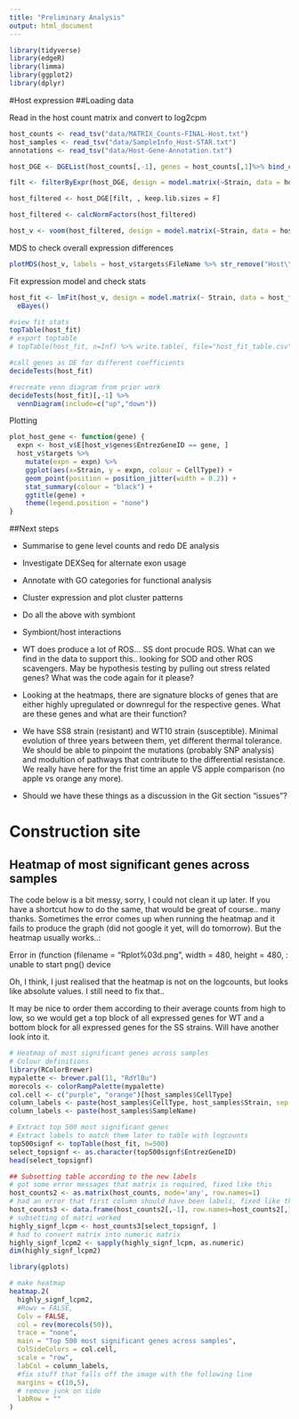 ```yaml
---
title: "Preliminary Analysis"
output: html_document
---
```


```r
library(tidyverse)
library(edgeR)
library(limma)
library(ggplot2)
library(dplyr)
```

#Host expression
##Loading data

Read in the host count matrix and convert to log2cpm
``` r
host_counts <- read_tsv("data/MATRIX_Counts-FINAL-Host.txt")
host_samples <- read_tsv("data/SampleInfo_Host-STAR.txt")
annotations <- read_tsv("data/Host-Gene-Annotation.txt")

host_DGE <- DGEList(host_counts[,-1], genes = host_counts[,1]%>% bind_cols(annotations), samples = host_samples )

filt <- filterByExpr(host_DGE, design = model.matrix(~Strain, data = host_DGE$samples), min.count = 40)

host_filtered <- host_DGE[filt, , keep.lib.sizes = F]

host_filtered <- calcNormFactors(host_filtered)

host_v <- voom(host_filtered, design = model.matrix(~Strain, data = host_filtered$samples), plot = F)
```

MDS to check overall expression differences
```r
plotMDS(host_v, labels = host_v$targets$FileName %>% str_remove("Host\\."), col = factor( host_v$targets$FileName %>% str_replace("Host\\.(.*?)\\..*", "\\1")) %>% as.integer())
```

Fit expression model and check stats
```r
host_fit <- lmFit(host_v, design = model.matrix(~ Strain, data = host_filtered$samples)) %>% 
  eBayes()

#view fit stats
topTable(host_fit)
# export toptable 
# topTable(host_fit, n=Inf) %>% write.table(, file="host_fit_table.csv", sep="\t")

#call genes as DE for different coefficients
decideTests(host_fit)

#recreate venn diagram from prior work
decideTests(host_fit)[,-1] %>% 
  vennDiagram(include=c("up","down"))
```

Plotting 
```r
plot_host_gene <- function(gene) {
  expn <- host_v$E[host_v$genes$EntrezGeneID == gene, ]
  host_v$targets %>% 
    mutate(expn = expn) %>% 
    ggplot(aes(x=Strain, y = expn, colour = CellType)) + 
    geom_point(position = position_jitter(width = 0.2)) +
    stat_summary(colour = "black") +
    ggtitle(gene) +
    theme(legend.position = "none")
}
```

##Next steps

* Summarise to gene level counts and redo DE analysis
* Investigate DEXSeq for alternate exon usage
* Annotate with GO categories for functional analysis
* Cluster expression and plot cluster patterns

* Do all the above with symbiont
* Symbiont/host interactions
* WT does produce a lot of ROS... SS dont procude ROS. What can we find in the data to support this.. looking for SOD and other ROS scavengers. May be hypothesis testing by pulling out stress related genes? What was the code again for it please?
* Looking at the heatmaps, there are signature blocks of genes that are either highly upregulated or downregul for the respective genes. What are these genes and what are their function?
* We have SS8 strain (resistant) and WT10 strain (susceptible). Minimal evolution of three years between them, yet different thermal tolerance. We should be able to pinpoint the mutations (probably SNP analysis) and modultion of pathways that contribute to the differential resistance. We really have here for the frist time an apple VS apple comparison (no apple vs orange any more).
* Should we have these things as a discussion in the Git section "issues"?




# Construction site
## Heatmap of most significant genes across samples
The code below is a bit messy, sorry, I could not clean it up later. If you have a shortcut how to do the same, that would be great of course.. many thanks.
Sometimes the error comes up when running the heatmap and it fails to produce the graph (did not google it yet, will do tomorrow). But the heatmap usually works..:

Error in (function (filename = "Rplot%03d.png", width = 480, height = 480, : unable to start png() device

Oh, I think, I just realised that the heatmap is not on the logcounts, but looks like absolute values. I still need to fix that..

It may be nice to order them according to their average counts from high to low, so we would get a top block of all expressed genes for WT and a bottom block for all expressed genes for the SS strains. Will have another look into it.
```r
# Heatmap of most significant genes across samples
# Colour definitions
library(RColorBrewer)
mypalette <- brewer.pal(11, "RdYlBu")
morecols <- colorRampPalette(mypalette)
col.cell <- c("purple", "orange")[host_samples$CellType]
column_labels <- paste(host_samples$CellType, host_samples$Strain, sep = ".")
column_labels <- paste(host_samples$SampleName)

# Extract top 500 most significant genes
# Extract labels to match them later to table with logcounts
top500signf <- topTable(host_fit, n=500)
select_topsignf <- as.character(top500signf$EntrezGeneID)
head(select_topsignf)

## Subsetting table according to the new labels
# got some error messages that matrix is required, fixed like this
host_counts2 <- as.matrix(host_counts, mode='any', row.names=1)
# had an error that first column should have been labels, fixed like this
host_counts3 <- data.frame(host_counts2[,-1], row.names=host_counts2[,1])
# subsetting of matri worked
highly_signf_lcpm <- host_counts3[select_topsignf, ]
# had to convert matrix into numeric matrix
highly_signf_lcpm2 <- sapply(highly_signf_lcpm, as.numeric)
dim(highly_signf_lcpm2)

library(gplots)

# make heatmap
heatmap.2(
  highly_signf_lcpm2,
  #Rowv = FALSE,
  Colv = FALSE,
  col = rev(morecols(50)),
  trace = "none",
  main = "Top 500 most significant genes across samples",
  ColSideColors = col.cell,
  scale = "row",
  labCol = column_labels,
  #fix stuff that falls off the image with the following line
  margins = c(10,5),
  # remove junk on side
  labRow = ""
)

```


